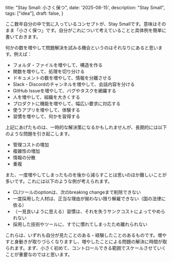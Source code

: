   title: "Stay Small: 小さく保つ",
  date: '2025-08-15',
  description: "Stay Small",
  tags: ["idea"],
  draft: false,
}

ここ数年自分の中で気に入っているコンセプトが、Stay Smallです。意味はそのまま「小さく保つ」です。自分がこれについて考えていることと具体例を簡単に書いておきます。

何かの数を増やして問題解決を試みる機会というのはそれなりにあると思います。例えば：

- フォルダ・ファイルを増やして、構造を作る
- 関数を増やして、処理を切り分ける
- ドキュメントの数を増やして、情報を分離させる
- Slack・Discordのチャンネルを増やして、会話内容を分ける
- GitHub Issueを増やして、バグやタスクを網羅する
- 人を増やして、組織を大きくする
- プロダクトに機能を増やして、幅広い要求に対応する
- 使うアプリを増やして、体験する
- 習慣を増やして、何かを習得する

上記にあげたものは、一時的な解決策になるかもしれませんが、長期的には以下のような問題を引き起こします。

- 管理コストの増加
- 複雑性の増加
- 情報の分散
- 重複

また、一度増やしてしまったものを後から減らすことは思いのほか難しいことが多いです。これには以下のような例が考えられます。

- CLIツールのoptionは、次のbreaking changeまで削除できない
- 一度採用した人材は、正当な理由が揃わない限り解雇できない（国の法律に依る）
- （一見良いように思える）習慣は、それを失うサンクコストによってやめられない
- 採用した技術やツールに、すでに慣れてしまったため離れられない

これらは、いずれも自分が見たことのある・経験したことのあるものです。増やすと身動きが取りづらくなりますし、増やしたことによる問題の解決に時間が取られます。まず、小さく初めて、コントロールできる範囲でスケールさせていくことが重要なのではと思います。
